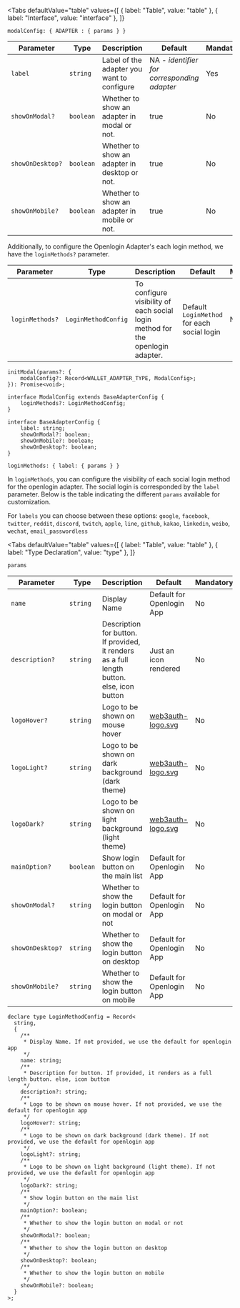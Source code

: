 
<Tabs
  defaultValue="table"
  values={[
    { label: "Table", value: "table" },
    { label: "Interface", value: "interface" },
  ]}
>

<TabItem value="table">

`modalConfig: { ADAPTER : { params } }`

| Parameter        | Type      | Description                                   | Default                                     | Mandatory |
| ---------------- | --------- | --------------------------------------------- | ------------------------------------------- | --------- |
| `label`          | `string`  | Label of the adapter you want to configure    | NA - _identifier for corresponding adapter_ | Yes       |
| `showOnModal?`   | `boolean` | Whether to show an adapter in modal or not.   | true                                        | No        |
| `showOnDesktop?` | `boolean` | Whether to show an adapter in desktop or not. | true                                        | No        |
| `showOnMobile?`  | `boolean` | Whether to show an adapter in mobile or not.  | true                                        | No        |

Additionally, to configure the Openlogin Adapter's each login method, we have the `loginMethods?` parameter.

| Parameter       | Type                | Description                                                                    | Default                                     | Mandatory |
| --------------- | ------------------- | ------------------------------------------------------------------------------ | ------------------------------------------- | --------- |
| `loginMethods?` | `LoginMethodConfig` | To configure visibility of each social login method for the openlogin adapter. | Default `LoginMethod` for each social login | No        |

</TabItem>

<TabItem value="interface">

```tsx
initModal(params?: {
    modalConfig?: Record<WALLET_ADAPTER_TYPE, ModalConfig>;
}): Promise<void>;

interface ModalConfig extends BaseAdapterConfig {
    loginMethods?: LoginMethodConfig;
}

interface BaseAdapterConfig {
    label: string;
    showOnModal?: boolean;
    showOnMobile?: boolean;
    showOnDesktop?: boolean;
}
```

</TabItem>

</Tabs>

`loginMethods: { label: { params } }`

In `loginMethods`, you can configure the visibility of each social login method for the openlogin adapter. The social login is corresponded by the
`label` parameter. Below is the table indicating the different `params` available for customization.

For `labels` you can choose between these options: `google`, `facebook`, `twitter`, `reddit`, `discord`, `twitch`, `apple`, `line`, `github`, `kakao`,
`linkedin`, `weibo`, `wechat`, `email_passwordless`

<Tabs
  defaultValue="table"
  values={[
    { label: "Table", value: "table" },
    { label: "Type Declaration", value: "type" },
  ]}
>

<TabItem value="table">

`params`

| Parameter        | Type      | Description                                                                                | Default                                                           | Mandatory |
| ---------------- | --------- | ------------------------------------------------------------------------------------------ | ----------------------------------------------------------------- | --------- |
| `name`           | `string`  | Display Name                                                                               | Default for Openlogin App                                         | No        |
| `description?`   | `string`  | Description for button. If provided, it renders as a full length button. else, icon button | Just an icon rendered                                             | No        |
| `logoHover?`     | `string`  | Logo to be shown on mouse hover                                                            | [web3auth-logo.svg](https://images.web3auth.io/web3auth-logo.svg) | No        |
| `logoLight?`     | `string`  | Logo to be shown on dark background (dark theme)                                           | [web3auth-logo.svg](https://images.web3auth.io/web3auth-logo.svg) | No        |
| `logoDark?`      | `string`  | Logo to be shown on light background (light theme)                                         | [web3auth-logo.svg](https://images.web3auth.io/web3auth-logo.svg) | No        |
| `mainOption?`    | `boolean` | Show login button on the main list                                                         | Default for Openlogin App                                         | No        |
| `showOnModal?`   | `string`  | Whether to show the login button on modal or not                                           | Default for Openlogin App                                         | No        |
| `showOnDesktop?` | `string`  | Whether to show the login button on desktop                                                | Default for Openlogin App                                         | No        |
| `showOnMobile?`  | `string`  | Whether to show the login button on mobile                                                 | Default for Openlogin App                                         | No        |

</TabItem>

<TabItem value="type">

```tsx
declare type LoginMethodConfig = Record<
  string,
  {
    /**
     * Display Name. If not provided, we use the default for openlogin app
     */
    name: string;
    /**
     * Description for button. If provided, it renders as a full length button. else, icon button
     */
    description?: string;
    /**
     * Logo to be shown on mouse hover. If not provided, we use the default for openlogin app
     */
    logoHover?: string;
    /**
     * Logo to be shown on dark background (dark theme). If not provided, we use the default for openlogin app
     */
    logoLight?: string;
    /**
     * Logo to be shown on light background (light theme). If not provided, we use the default for openlogin app
     */
    logoDark?: string;
    /**
     * Show login button on the main list
     */
    mainOption?: boolean;
    /**
     * Whether to show the login button on modal or not
     */
    showOnModal?: boolean;
    /**
     * Whether to show the login button on desktop
     */
    showOnDesktop?: boolean;
    /**
     * Whether to show the login button on mobile
     */
    showOnMobile?: boolean;
  }
>;
```

</TabItem>

</Tabs>
